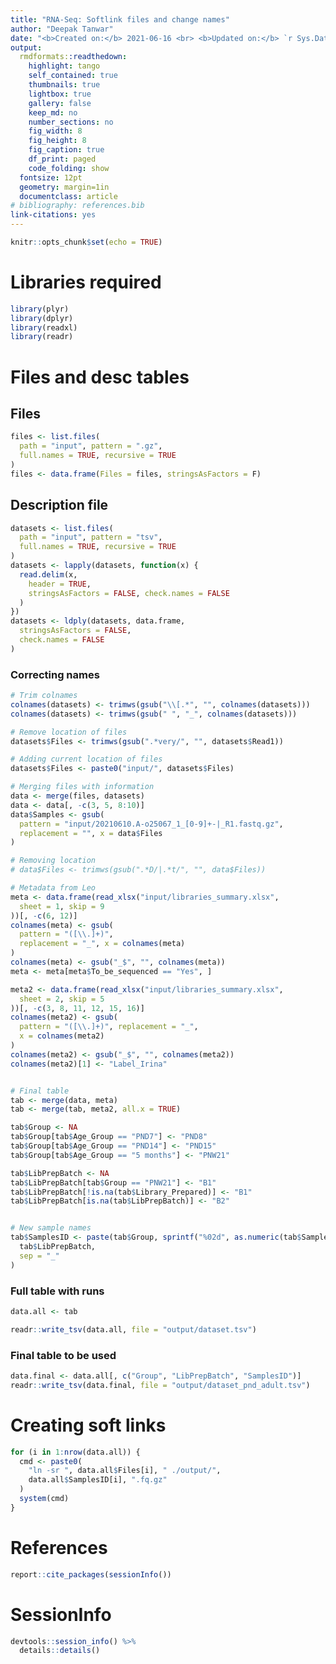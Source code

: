 ```yaml
---
title: "RNA-Seq: Softlink files and change names"
author: "Deepak Tanwar"
date: "<b>Created on:</b> 2021-06-16 <br> <b>Updated on:</b> `r Sys.Date()`"
output:
  rmdformats::readthedown:
    highlight: tango
    self_contained: true
    thumbnails: true
    lightbox: true
    gallery: false
    keep_md: no
    number_sections: no
    fig_width: 8
    fig_height: 8
    fig_caption: true
    df_print: paged
    code_folding: show
  fontsize: 12pt
  geometry: margin=1in
  documentclass: article
# bibliography: references.bib
link-citations: yes
---
```


```r
knitr::opts_chunk$set(echo = TRUE)
```

# Libraries required
```r
library(plyr)
library(dplyr)
library(readxl)
library(readr)
```

# Files and desc tables

## Files
```r
files <- list.files(
  path = "input", pattern = ".gz",
  full.names = TRUE, recursive = TRUE
)
files <- data.frame(Files = files, stringsAsFactors = F)
```

## Description file
```r
datasets <- list.files(
  path = "input", pattern = "tsv",
  full.names = TRUE, recursive = TRUE
)
datasets <- lapply(datasets, function(x) {
  read.delim(x,
    header = TRUE,
    stringsAsFactors = FALSE, check.names = FALSE
  )
})
datasets <- ldply(datasets, data.frame,
  stringsAsFactors = FALSE,
  check.names = FALSE
)
```

### Correcting names
```r
# Trim colnames
colnames(datasets) <- trimws(gsub("\\[.*", "", colnames(datasets)))
colnames(datasets) <- trimws(gsub(" ", "_", colnames(datasets)))

# Remove location of files
datasets$Files <- trimws(gsub(".*very/", "", datasets$Read1))

# Adding current location of files
datasets$Files <- paste0("input/", datasets$Files)

# Merging files with information
data <- merge(files, datasets)
data <- data[, -c(3, 5, 8:10)]
data$Samples <- gsub(
  pattern = "input/20210610.A-o25067_1_[0-9]+-|_R1.fastq.gz",
  replacement = "", x = data$Files
)

# Removing location
# data$Files <- trimws(gsub(".*D/|.*t/", "", data$Files))

# Metadata from Leo
meta <- data.frame(read_xlsx("input/libraries_summary.xlsx",
  sheet = 1, skip = 9
))[, -c(6, 12)]
colnames(meta) <- gsub(
  pattern = "([\\.]+)",
  replacement = "_", x = colnames(meta)
)
colnames(meta) <- gsub("_$", "", colnames(meta))
meta <- meta[meta$To_be_sequenced == "Yes", ]

meta2 <- data.frame(read_xlsx("input/libraries_summary.xlsx",
  sheet = 2, skip = 5
))[, -c(3, 8, 11, 12, 15, 16)]
colnames(meta2) <- gsub(
  pattern = "([\\.]+)", replacement = "_",
  x = colnames(meta2)
)
colnames(meta2) <- gsub("_$", "", colnames(meta2))
colnames(meta2)[1] <- "Label_Irina"


# Final table
tab <- merge(data, meta)
tab <- merge(tab, meta2, all.x = TRUE)

tab$Group <- NA
tab$Group[tab$Age_Group == "PND7"] <- "PND8"
tab$Group[tab$Age_Group == "PND14"] <- "PND15"
tab$Group[tab$Age_Group == "5 months"] <- "PNW21"

tab$LibPrepBatch <- NA
tab$LibPrepBatch[tab$Group == "PNW21"] <- "B1"
tab$LibPrepBatch[!is.na(tab$Library_Prepared)] <- "B1"
tab$LibPrepBatch[is.na(tab$LibPrepBatch)] <- "B2"


# New sample names
tab$SamplesID <- paste(tab$Group, sprintf("%02d", as.numeric(tab$Samples)),
  tab$LibPrepBatch,
  sep = "_"
)
```

### Full table with runs
```r
data.all <- tab

readr::write_tsv(data.all, file = "output/dataset.tsv")
```

### Final table to be used
```r
data.final <- data.all[, c("Group", "LibPrepBatch", "SamplesID")]
readr::write_tsv(data.final, file = "output/dataset_pnd_adult.tsv")
```

# Creating soft links
```r
for (i in 1:nrow(data.all)) {
  cmd <- paste0(
    "ln -sr ", data.all$Files[i], " ./output/",
    data.all$SamplesID[i], ".fq.gz"
  )
  system(cmd)
}
```

# References
```r
report::cite_packages(sessionInfo())
```

# SessionInfo
```r
devtools::session_info() %>%
  details::details()
```
